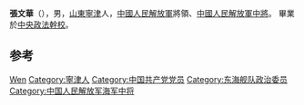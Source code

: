 {{Otheruses|other=名为张文华的其他人物|张文华}}

'''張文華'''（{{bd|1926年||1997年|}}），男，[[山東|山東]][[寧津|寧津]]人，[[中國人民解放軍|中國人民解放軍]]將領、[[中國人民解放軍中將|中國人民解放軍中將]]。 畢業於[[中央政法幹校|中央政法幹校]]。

== 参考 ==
{{reflist}}

{{start box}}
{{s-mil}}
{{succession box|[[黄忠学|黄忠学]]|[[连耀廷|连耀廷]]|[[中国人民解放军|中国人民解放军]][[东海舰队|东海舰队]]政治委员|1985年8月－1990年4月}}
{{end box}}

{{中国军事人物小作品}}

{{Authority control}}
{{DEFAULTSORT:Zhang张}}
[[Category:张姓|Wen]]
[[Category:寧津人|Category:寧津人]]
[[Category:中国共产党党员|Category:中国共产党党员]]
[[Category:东海舰队政治委员|Category:东海舰队政治委员]]
[[Category:中国人民解放军海军中将|Category:中国人民解放军海军中将]]